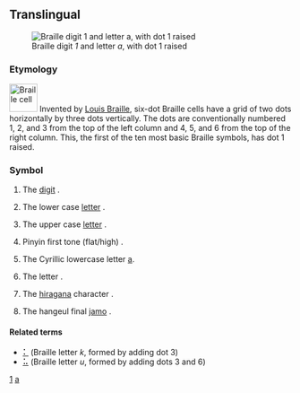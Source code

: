 {{also|1|a}}
==Translingual==
[[Image:Braille A1.svg|thumb|Braille digit ''1'' and letter ''a'', with dot 1 raised]]

===Etymology===
[[Image:Braille cell.svg|50px|left|Braille cell]]
Invented by [[w:Louis Braille|Louis Braille]], six-dot Braille cells have a grid of two dots horizontally by three dots vertically. The dots are conventionally numbered 1, 2, and 3 from the top of the left column and 4, 5, and 6 from the top of the right column. This, the first of the ten most basic Braille symbols, has dot 1 raised.
<br clear="left" />

===Symbol===
{{infl|mul|symbol|sc=Brai}}

# {{context|Braille|often preceded by number sign [[⠼]]}} The [[digit]] {{term|1}}.
# {{context|Braille}} The lower case [[letter]] {{term|a}}.
# {{context|Braille|often preceded by capital sign [[⠠]]}} The upper case [[letter]] {{term|A}}.
# {{context|Chinese Braille}} Pinyin first tone (flat/high) {{term|ˉ}}.
# {{context|Cyrillic Braille}} The Cyrillic lowercase letter [[а]].
# {{context|Hebrew Braille}} The letter {{term|sc=Hebr|א|tr=’||aleph}}.
# {{context|Japanese Braille}} The [[hiragana]] character {{term|sc=Jpan|あ|tr=a}}.
# {{context|Korean Braille}} The hangeul final [[jamo]] {{term|sc=Hang|ㄱ|tr=g||gieuk}}.

====Related terms====
* [[⠅]] (Braille letter ''k'', formed by adding dot 3)
* [[⠥]] (Braille letter ''u'', formed by adding dots 3 and 6)

[[Category:Braille digits|1]]
[[Category:Braille letters|a]]